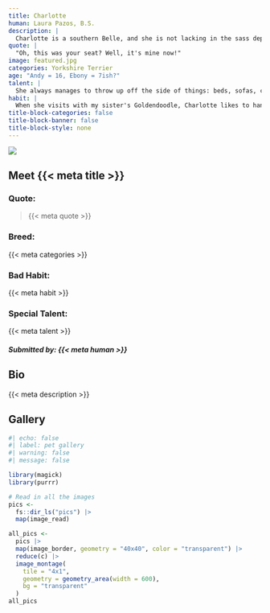 ```yaml
---
title: Charlotte
human: Laura Pazos, B.S.
description: |
  Charlotte is a southern Belle, and she is not lacking in the sass department. Everyone is always surprised by how small she is--she is only 5 lbs!
quote: |
  "Oh, this was your seat? Well, it's mine now!"
image: featured.jpg
categories: Yorkshire Terrier
age: "Andy = 16, Ebony = 7ish?"
talent: |
  She always manages to throw up off the side of things: beds, sofas, chairs, tables...
habit: |
  When she visits with my sister's Goldendoodle, Charlotte likes to hang from her tail and take a ride.
title-block-categories: false
title-block-banner: false
title-block-style: none
---
```


::: grid
::: {#about-pet-text .g-col-12 .g-col-md-6}
![](featured.jpg){.lightbox}
:::

::: {.g-col-12 .g-col-md-6}
::: {simple-info}
# Meet {{< meta title >}}

### Quote: 

> {{< meta quote >}}

### Breed:

{{< meta categories >}}

### Bad Habit:

{{< meta habit >}}

### Special Talent:

{{< meta talent >}}
:::
:::
:::

##### Submitted by: {{< meta human >}}

## Bio

{{< meta description >}}

## Gallery

```r
#| echo: false
#| label: pet gallery
#| warning: false
#| message: false

library(magick)
library(purrr)

# Read in all the images
pics <-
  fs::dir_ls("pics") |>
  map(image_read)

all_pics <-
  pics |>
  map(image_border, geometry = "40x40", color = "transparent") |>
  reduce(c) |>
  image_montage(
    tile = "4x1",
    geometry = geometry_area(width = 600),
    bg = "transparent"
  )
all_pics
```